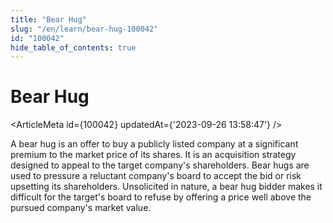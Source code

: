 ```yaml
---
title: "Bear Hug"
slug: "/en/learn/bear-hug-100042"
id: "100042"
hide_table_of_contents: true
---
```



# Bear Hug

<ArticleMeta id={100042} updatedAt={'2023-09-26 13:58:47'} />
<div className='border-solid border-b border-t-0 my-4 border-[var(--ifm-color-gray-300)]' />

A bear hug is an offer to buy a publicly listed company at a significant premium to the market price of its shares. It is an acquisition strategy designed to appeal to the target company's shareholders. Bear hugs are used to pressure a reluctant company's board to accept the bid or risk upsetting its shareholders. Unsolicited in nature, a bear hug bidder makes it difficult for the target's board to refuse by offering a price well above the pursued company's market value.
